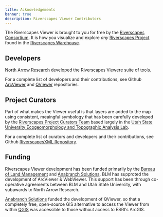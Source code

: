 ```yaml
---
title: Acknowledgements
banner: true
description: Riverscapes Viewer Contributors
---
```


The Riverscapes Viewer is brought to you for free by the [Riverscapes Consortium](http://riverscapes.net). It is how you visualize and explore _any_  [Riverscapes Project](https://riverscapes.net/Tools/Technical_Reference/Documentation_Standards/Riverscapes_Projects/) found in the [Riverscapes Warehouse](https://riverscapes.net/Data_Warehouses/).

## Developers

[North Arrow Research](https://northarrowresearch.com) developed the Riverscapes Viewere suite of tools.

For a complete list of developers and their contributions, see Github [ArcViewer](https://github.com/Riverscapes/RaveAddIn/graphs/contributors) and [QViewer](https://github.com/Riverscapes/QRAVEPlugin/graphs/contributors) repositories.

## Project Curators

Part of what makes the Viewer useful is that layers are added to the map using consistent, meaingful symbology that has been carefully developed by the [Riverscapes Project Curators Team](github.com/orgs/Riverscapes/teams/riverscape-project-curators/members) based largely in the [Utah State University Ecogeomorphology and Topographic Analysis Lab](http://etal.joewheaton.org).

For a complete list of curators and developers and their contributions, see Github [RiverscapesXML Repository](https://github.com/Riverscapes/RiverscapesXML/graphs/contributors).

## Funding

Riverscapes Viewer development has been funded primarily by the [Bureau of Land Management](https://www.blm.gov/montana-dakotas) and [Anabranch Solutions](http://anabranchsolutions.com). BLM has supproted the development of ArcViewer & WebViewer. This support has been through co-operative agreements between BLM and Utah State University, with subawards to North Arrow Research. 

[Anabranch Solutions](http://anabranchsolutions.com) funded the development of QViewer, so that a completely free, open-source GIS alternative to access the Viewer from within [QGIS](https://qgis.org/en/site/) was accessible to those without access to ESRI's ArcGIS.
